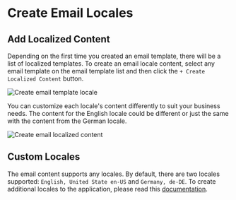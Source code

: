 
# Create Email Locales

## Add Localized Content

Depending on the first time you created an email template, there will be a list of localized templates. To create an email locale content, select any email template on the email template list and then click the `+ Create Localized Content` button.

![Create email template locale](/create-email-template-locale.png)

You can customize each locale's content differently to suit your business needs. The content for the English locale could be different or just the same with the content from the German locale.

![Create email localized content](/create-email-localized-content.png)

## Custom Locales

The email content supports any locales. By default, there are two locales supported: `English, United State en-US` and `Germany, de-DE`. To create additional locales to the application, please read this [documentation](/translations).
